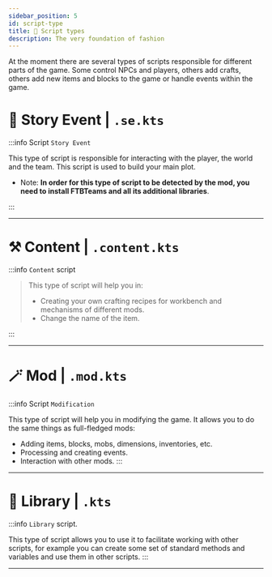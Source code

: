 ```yaml
---
sidebar_position: 5
id: script-type
title: 🧾 Script types
description: The very foundation of fashion
---
```


At the moment there are several types of scripts responsible for different parts of the game. Some control NPCs and players, others add crafts, others add new items and blocks to the game or handle events within the game.

# 📓 Story Event | `.se.kts`

:::info Script `Story Event`

This type of script is responsible for interacting with the player, the world and the team. This script is used to build your main plot.
- Note: __**In order for this type of script to be detected by the mod, you need to install FTBTeams and all its additional libraries**__.

:::
> 
---

# ⚒️ Content | `.content.kts`

:::info `Content` script

> This type of script will help you in:  
> - Creating your own crafting recipes for workbench and mechanisms of different mods.
> - Change the name of the item.

:::

---

# 🪄 Mod | `.mod.kts`

:::info Script `Modification`

This type of script will help you in modifying the game. It allows you to do the same things as full-fledged mods:
- Adding items, blocks, mobs, dimensions, inventories, etc.
- Processing and creating events.
- Interaction with other mods.
:::

---

# 📖 Library | `.kts`

:::info `Library` script.

This type of script allows you to use it to facilitate working with other scripts, for example you can create some set of standard methods and variables and use them in other scripts.
:::

---